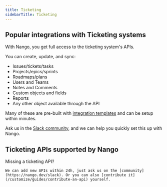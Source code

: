 ```yaml
---
title: Ticketing
sidebarTitle: Ticketing
---
```


## Popular integrations with Ticketing systems

With Nango, you get full access to the ticketing system's APIs.

You can create, update, and sync:

- Issues/tickets/tasks
- Projects/epics/sprints
- Roadmaps/plans
- Users and Teams
- Notes and Comments
- Custom objects and fields
- Reports
- Any other object available through the API

Many of these are pre-built with [integration templates](/understand/concepts/templates) and can be setup within minutes.

Ask us in the [Slack community](https://nango.dev/slack), and we can help you quickly set this up with Nango.

## Ticketing APIs supported by Nango

<CardGroup cols={4}>
    <Card title="Accelo" href="/integrations/all/accelo" color="#68a063" />
    <Card title="Asana" href="/integrations/all/asana" color="#68a063" />
    <Card title="Clickup" href="/integrations/all/clickup" color="#68a063" />
    <Card title="Front" href="/integrations/all/front" color="#68a063" />
    <Card title="Github" href="/integrations/all/github" color="#68a063" />
    <Card title="Gitlab" href="/integrations/all/gitlab" color="#68a063" />
    <Card title="Intercom" href="/integrations/all/intercom" color="#68a063" />
    <Card title="Jira" href="/integrations/all/jira" color="#68a063" />
    <Card title="Jira Data Center" href="/integrations/all/jira-data-center" color="#68a063" />
    <Card title="Linear" href="/integrations/all/linear" color="#68a063" />
    <Card title="Monday" href="/integrations/all/monday" color="#68a063" />
    <Card title="Teamwork" href="/integrations/all/teamwork" color="#68a063" />
    <Card title="Todoist" href="/integrations/all/todoist" color="#68a063" />
    <Card title="Trello" href="/integrations/all/trello" color="#68a063" />
    <Card title="Zendesk" href="/integrations/all/zendesk" color="#68a063" />
    <Card title="Zoho Desk" href="/integrations/all/zoho-desk" color="#68a063" />
</CardGroup>

<Tip>
    Missing a ticketing API?
    
    We can add new APIs within 24h, just ask us on the [community](https://nango.dev/slack). Or you can also [contribute it](/customize/guides/contribute-an-api) yourself.
</Tip>
